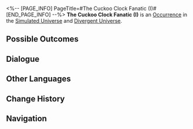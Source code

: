 <%-- [PAGE_INFO]
PageTitle=#The Cuckoo Clock Fanatic (I)#
[END_PAGE_INFO] --%>
{{Stub}}
{{Simulated Universe Event Infobox
|id            = 19601
|title         = 
|image         = Occurrence Twins.png
|domains_su    = Unknown
|domains_swarm = Unknown
|domains_gng   = 
|domains_du    = Unknown
|domains_und   = Unknown
|requirements  = 
|prev          = 
|next          = 
|characters    = 
|factions      = 
|order         = 054
|order_du      = 063
}}
'''The Cuckoo Clock Fanatic (I)''' is an [[Divergent Universe/Occurrence|Occurrence]] in the [[Simulated Universe]] and [[Divergent Universe]].

==Possible Outcomes==
{{Possible Outcomes
|choice_1 = Accept a cuckoo clock.
|result_1 = Obtain 1 random cuckoo clock series Negative Curio.
|modes_1  = su,swarm

|choice_2 = Accept a cuckoo clock.
|result_2 = Obtain 1 random cuckoo clock series Negative Curio(s) and 2 Blessing(s) of the Path required for the Equation.
|modes_2  = du

|choice_3 = Accept a cuckoo clock.
|result_3 = Obtain 1 random cuckoo clock series Negative Curio, and obtain 2 Component(s) currently in possession.
|modes_3  = und

|choice_4 = Refuse.
|result_4 = It doesn't feel right!
}}
<!--
==Gameplay Notes==
* 
-->
==Dialogue==
{{Dialogue Start}}
:{{tx}}
{{Dialogue End}}

==Other Languages==
{{Other Languages
|en   = The Cuckoo Clock Fanatic (I)
|zhs  = 咕咕钟狂热粉丝（其一）
|zht  = 咕咕鐘狂熱愛好者（其一）
|ja   = {{Rubi|鳩時計|はとどけい}}の{{Rubi|熱狂的|ねっきょうてき}}ファン（1）
|ko   = 뻐꾸기 시계의 광팬 (1)
|es   = El fanático del reloj de cuco I
|fr   = Collectionneur de coucous (I)
|ru   = Фанат часов с кукушкой I
|th   = แฟนคลับผู้คลั่งไคล้ Cuckoo Clock (1)
|vi   = Fan Cuồng Đồng Hồ Cúc Cu 1
|de   = Der Kuckucksuhren-Fanatiker (Teil 1)
|id   = Fanatik Jam Cuckoo (1)
|pt   = O Fanático dos Relógios Cuco (I)
}}

==Change History==
{{Change History|null}}

==Navigation==
{{Occurrence Navbox}}